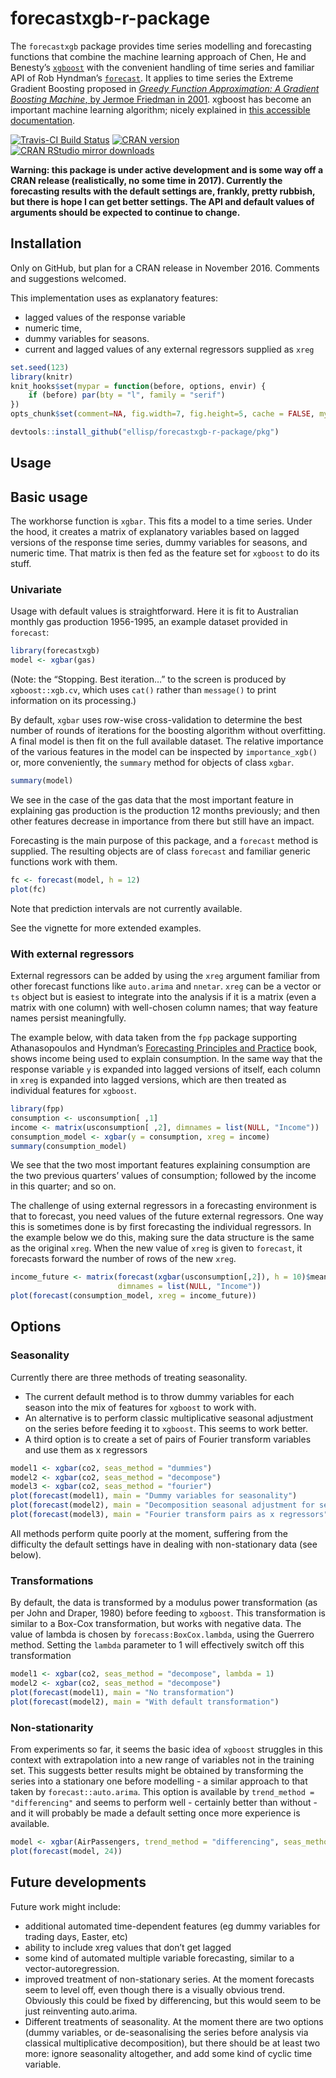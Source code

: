 # forecastxgb-r-package
The `forecastxgb` package provides time series modelling and forecasting functions that combine the machine learning approach of Chen, He and Benesty's [`xgboost`](https://CRAN.R-project.org/package=xgboost) with the convenient handling of time series and familiar API of Rob Hyndman's [`forecast`](http://github.com/robjhyndman/forecast).  It applies to time series the Extreme Gradient Boosting proposed in [*Greedy Function Approximation: A Gradient Boosting Machine*, by Jermoe Friedman in 2001](http://www.jstor.org/stable/2699986). xgboost has become an important machine learning algorithm; nicely explained in [this accessible documentation](http://xgboost.readthedocs.io/en/latest/model.html).

[![Travis-CI Build Status](https://travis-ci.org/ellisp/forecastxgb-r-package.svg?branch=master)](https://travis-ci.org/ellisp/forecastxgb-r-package)
[![CRAN version](http://www.r-pkg.org/badges/version/forecastxgb)](http://www.r-pkg.org/pkg/forecastxgb)
[![CRAN RStudio mirror downloads](http://cranlogs.r-pkg.org/badges/forecastxgb)](http://www.r-pkg.org/pkg/forecastxgb)

**Warning: this package is under active development and is some way off a CRAN release (realistically, no some time in 2017).  Currently the forecasting results with the default settings are, frankly, pretty rubbish, but there is hope I can get better settings.  The API and default values of arguments should be expected to continue to change.**

## Installation
Only on GitHub, but plan for a CRAN release in November 2016.  Comments and suggestions welcomed.

This implementation uses as explanatory features: 

* lagged values of the response variable
* numeric time,
* dummy variables for seasons.
* current and lagged values of any external regressors supplied as `xreg`

```r
set.seed(123)
library(knitr)
knit_hooks$set(mypar = function(before, options, envir) {
    if (before) par(bty = "l", family = "serif")
})
opts_chunk$set(comment=NA, fig.width=7, fig.height=5, cache = FALSE, mypar = TRUE)
```


```r
devtools::install_github("ellisp/forecastxgb-r-package/pkg")
```

## Usage


## Basic usage

The workhorse function is `xgbar`.  This fits a model to a time series.  Under the hood, it creates a matrix of explanatory variables based on lagged versions of the response time series, dummy variables for seasons, and numeric time.  That matrix is then fed as the feature set for `xgboost` to do its stuff.

### Univariate

Usage with default values is straightforward.  Here it is fit to Australian monthly gas production 1956-1995, an example dataset provided in `forecast`:
```r
library(forecastxgb)
model <- xgbar(gas)
```
(Note: the "Stopping. Best iteration..." to the screen is produced by `xgboost::xgb.cv`, which uses `cat()` rather than `message()` to print information on its processing.)

By default, `xgbar` uses row-wise cross-validation to determine the best number of rounds of iterations for the boosting algorithm without overfitting.  A final model is then fit on the full available dataset.  The relative importance of the various features in the model can be inspected by `importance_xgb()` or, more conveniently, the `summary` method for objects of class `xgbar`.


```r
summary(model)
```
We see in the case of the gas data that the most important feature in explaining gas production is the production 12 months previously; and then other features decrease in importance from there but still have an impact.

Forecasting is the main purpose of this package, and a `forecast` method is supplied.  The resulting objects are of class `forecast` and familiar generic functions work with them.

```r
fc <- forecast(model, h = 12)
plot(fc)
```

Note that prediction intervals are not currently available.

See the vignette for more extended examples.

### With external regressors
External regressors can be added by using the `xreg` argument familiar from other forecast functions like `auto.arima` and `nnetar`.  `xreg` can be a vector or `ts` object but is easiest to integrate into the analysis if it is a matrix (even a matrix with one column) with well-chosen column names; that way feature names persist meaningfully.  

The example below, with data taken from the `fpp` package supporting Athanasopoulos and Hyndman's [Forecasting Principles and Practice](https://www.otexts.org/fpp) book, shows income being used to explain consumption.  In the same way that the response variable `y` is expanded into lagged versions of itself, each column in `xreg` is expanded into lagged versions, which are then treated as individual features for `xgboost`.

```r
library(fpp)
consumption <- usconsumption[ ,1]
income <- matrix(usconsumption[ ,2], dimnames = list(NULL, "Income"))
consumption_model <- xgbar(y = consumption, xreg = income)
summary(consumption_model)
```
We see that the two most important features explaining consumption are the two previous quarters' values of consumption; followed by the income in this quarter; and so on.


The challenge of using external regressors in a forecasting environment is that to forecast, you need values of the future external regressors.  One way this is sometimes done is by first forecasting the individual regressors.  In the example below we do this, making sure the data structure is the same as the original `xreg`.  When the new value of `xreg` is given to `forecast`, it forecasts forward the number of rows of the new `xreg`.  
```r
income_future <- matrix(forecast(xgbar(usconsumption[,2]), h = 10)$mean, 
                        dimnames = list(NULL, "Income"))
plot(forecast(consumption_model, xreg = income_future))
```

## Options

### Seasonality

Currently there are three methods of treating seasonality.  

- The current default method is to throw dummy variables for each season into the mix of features for `xgboost` to work with.  
- An alternative is to perform classic multiplicative seasonal adjustment on the series before feeding it to `xgboost`.   This seems to work better.
- A third option is to create a set of pairs of Fourier transform variables and use them as x regressors

```r
model1 <- xgbar(co2, seas_method = "dummies")
model2 <- xgbar(co2, seas_method = "decompose")
model3 <- xgbar(co2, seas_method = "fourier")
plot(forecast(model1), main = "Dummy variables for seasonality")
plot(forecast(model2), main = "Decomposition seasonal adjustment for seasonality")
plot(forecast(model3), main = "Fourier transform pairs as x regressors")
```

All methods perform quite poorly at the moment, suffering from the difficulty the default settings have in dealing with non-stationary data (see below).

### Transformations

By default, the data is transformed by a modulus power transformation (as per John and Draper, 1980) before feeding to `xgboost`.  This transformation is similar to a Box-Cox transformation, but works with negative data.  The value of lambda is chosen by `forecass:BoxCox.lambda`, using the Guerrero method.  Setting the `lambda` parameter to 1 will effectively switch off this transformation
```r
model1 <- xgbar(co2, seas_method = "decompose", lambda = 1)
model2 <- xgbar(co2, seas_method = "decompose")
plot(forecast(model1), main = "No transformation")
plot(forecast(model2), main = "With default transformation")
```

### Non-stationarity
From experiments so far, it seems the basic idea of `xgboost` struggles in this context with extrapolation into a new range of variables not in the training set.  This suggests better results might be obtained by transforming the series into a stationary one before modelling - a similar approach to that taken by `forecast::auto.arima`.  This option is available by `trend_method = "differencing"` and seems to perform well - certainly better than without - and it will probably be made a default setting once more experience is available.

```r
model <- xgbar(AirPassengers, trend_method = "differencing", seas_method = "fourier")
plot(forecast(model, 24))
```


## Future developments
Future work might include: 

* additional automated time-dependent features (eg dummy variables for trading days, Easter, etc)
* ability to include xreg values that don't get lagged
* some kind of automated multiple variable forecasting, similar to a vector-autoregression.
* improved treatment of non-stationary series.  At the moment forecasts seem to level off, even though there is a visually obvious trend.  Obviously this could be fixed by differencing, but this would seem to be just reinventing auto.arima.
* Different treatments of seasonality.  At the moment there are two options (dummy variables, or de-seasonalising the series before analysis via classical multiplicative decomposition), but there should be at least two more: ignore seasonality altogether, and add some kind of cyclic time variable.
